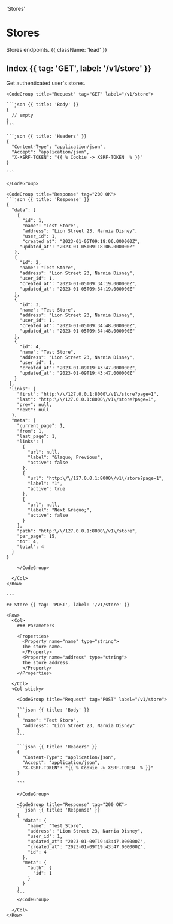   'Stores'

# Stores

Stores endpoints. {{ className: 'lead' }}

## Index {{ tag: 'GET', label: '/v1/store' }}

Get authenticated user's stores.

<Row>
  <Col>
  </Col>
  <Col sticky>

    <CodeGroup title="Request" tag="GET" label="/v1/store">

    ```json {{ title: 'Body' }}
    {
      // empty
    }
    ```

    ```json {{ title: 'Headers' }}
    {
      "Content-Type": "application/json",
      "Accept": "application/json",
      "X-XSRF-TOKEN": "{{ % Cookie -> XSRF-TOKEN  % }}"
    }

    ```

    </CodeGroup>

    <CodeGroup title="Response" tag="200 OK">
    ```json {{ title: 'Response' }}
    {
      "data": [
        {
          "id": 1,
          "name": "Test Store",
          "address": "Lion Street 23, Narnia Disney",
          "user_id": 1,
          "created_at": "2023-01-05T09:18:06.000000Z",
         "updated_at": "2023-01-05T09:18:06.000000Z"
       },
       {
         "id": 2,
         "name": "Test Store",
         "address": "Lion Street 23, Narnia Disney",
         "user_id": 1,
         "created_at": "2023-01-05T09:34:19.000000Z",
         "updated_at": "2023-01-05T09:34:19.000000Z"
       },
       {
         "id": 3,
         "name": "Test Store",
         "address": "Lion Street 23, Narnia Disney",
         "user_id": 1,
         "created_at": "2023-01-05T09:34:48.000000Z",
         "updated_at": "2023-01-05T09:34:48.000000Z"
       },
       {
         "id": 4,
         "name": "Test Store",
         "address": "Lion Street 23, Narnia Disney",
         "user_id": 1,
         "created_at": "2023-01-09T19:43:47.000000Z",
         "updated_at": "2023-01-09T19:43:47.000000Z"
       }
     ],
     "links": {
        "first": "http:\/\/127.0.0.1:8000\/v1\/store?page=1",
        "last": "http:\/\/127.0.0.1:8000\/v1\/store?page=1",
        "prev": null,
        "next": null
      },
      "meta": {
        "current_page": 1,
        "from": 1,
        "last_page": 1,
        "links": [
          {
            "url": null,
            "label": "&laquo; Previous",
            "active": false
          },
          {
            "url": "http:\/\/127.0.0.1:8000\/v1\/store?page=1",
            "label": "1",
            "active": true
          },
          {
            "url": null,
            "label": "Next &raquo;",
            "active": false
          }
        ],
        "path": "http:\/\/127.0.0.1:8000\/v1\/store",
        "per_page": 15,
        "to": 4,
        "total": 4
      }
    }
```
    </CodeGroup>

  </Col>
</Row>

---

## Store {{ tag: 'POST', label: '/v1/store' }}

<Row>
  <Col>
    ### Parameters

    <Properties>
      <Property name="name" type="string">
      The store name.
      </Property>
      <Property name="address" type="string">
      The store address.
      </Property>
    </Properties>

  </Col>
  <Col sticky>

    <CodeGroup title="Request" tag="POST" label="/v1/store">

    ```json {{ title: 'Body' }}
    {
      "name": "Test Store",
      "address": "Lion Street 23, Narnia Disney"
    }
    ```

    ```json {{ title: 'Headers' }}
    {
      "Content-Type": "application/json",
      "Accept": "application/json",
      "X-XSRF-TOKEN": "{{ % Cookie -> XSRF-TOKEN  % }}"
    }

    ```

    </CodeGroup>

    <CodeGroup title="Response" tag="200 OK">
    ```json {{ title: 'Response' }}
    {
      "data": {
        "name": "Test Store",
        "address": "Lion Street 23, Narnia Disney",
        "user_id": 1,
        "updated_at": "2023-01-09T19:43:47.000000Z",
        "created_at": "2023-01-09T19:43:47.000000Z",
        "id": 4
      },
      "meta": {
        "auth": {
          "id": 1
        }
      }
    }
    ```
    </CodeGroup>

  </Col>
</Row>
